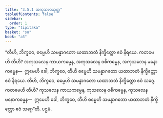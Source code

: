 ```yaml
---
title: "3.5.1 အကုသလသုတ္တ"
tableOfContents: false
sidebar:
  order: 1
type: "tipitaka"
basket: "su"
book: "a3"
---
```



<DynamicBreadcrumb />

<Division number="147" book="a3" e="ch" v="15" p="296">

<Paragraph number="1063" book="a3">
“တီဟိ, ဘိက္ခဝေ, ဓမ္မေဟိ သမန္နာဂတော ယထာဘတံ နိက္ခိတ္တော ဧဝံ နိရယေ. ကတမေဟိ တီဟိ? အကုသလေန ကာယကမ္မေန, အကုသလေန ဝစီကမ္မေန, အကုသလေန မနောကမ္မေန—  ဣမေဟိ ခေါ, ဘိက္ခဝေ, တီဟိ ဓမ္မေဟိ သမန္နာဂတော ယထာဘတံ နိက္ခိတ္တော ဧဝံ နိရယေ.
</Paragraph>

<Paragraph number="1064" book="a3">
တီဟိ, ဘိက္ခဝေ, ဓမ္မေဟိ သမန္နာဂတော ယထာဘတံ နိက္ခိတ္တော ဧဝံ သဂ္ဂေ. ကတမေဟိ တီဟိ? ကုသလေန ကာယကမ္မေန, ကုသလေန ဝစီကမ္မေန, ကုသလေန မနောကမ္မေန—  ဣမေဟိ ခေါ, ဘိက္ခဝေ, တီဟိ ဓမ္မေဟိ သမန္နာဂတော ယထာဘတံ နိက္ခိတ္တော ဧဝံ သဂ္ဂေ”တိ.

</Paragraph>
</Division>

<Paragraph number="1065" type="center" book="a3">
ပဌမံ.
</Paragraph>